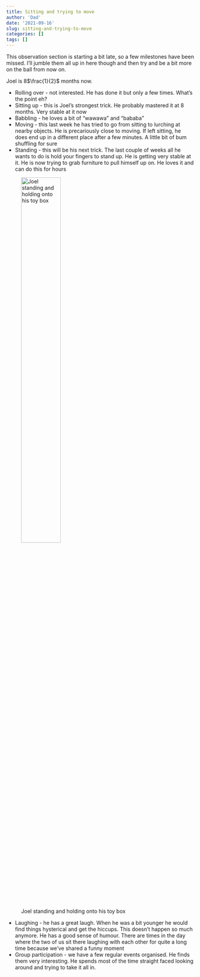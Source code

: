 ```yaml
---
title: Sitting and trying to move
author: 'Dad'
date: '2021-09-16'
slug: sitting-and-trying-to-move
categories: []
tags: []
---
```


This observation section is starting a bit late, so a few milestones have been missed. I'll jumble them all up in here though and then try and be a bit more on the ball from now on. 

Joel is 8$\frac{1}{2}$ months now. 

* Rolling over - not interested. He has done it but only a few times. What's the point eh?
* Sitting up - this is Joel's strongest trick. He probably mastered it at 8 months. Very stable at it now
* Babbling - he loves a bit of "wawawa" and "bababa"
* Moving - this last week he has tried to go from sitting to lurching at nearby objects. He is precariously close to moving. If left sitting, he does end up in a different place after a few minutes. A little bit of bum shuffling for sure
* Standing - this will be his next trick. The last couple of weeks all he wants to do is hold your fingers to stand up. He is getting very stable at it. He is now trying to grab furniture to pull himself up on. He loves it and can do this for hours

![Joel standing and holding onto his toy box](images/joel standing.jpg){width=50%}

* Laughing - he has a great laugh. When he was a bit younger he would find things hysterical and get the hiccups. This doesn't happen so much anymore. He has a good sense of humour. There are times in the day where the two of us sit there laughing with each other for quite a long time because we've shared a funny moment
* Group participation - we have a few regular events organised. He finds them very interesting. He spends most of the time straight faced looking around and trying to take it all in. 
